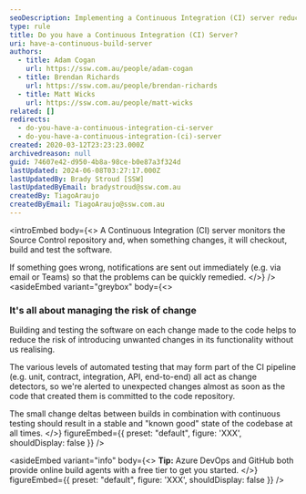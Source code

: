 ```yaml
---
seoDescription: Implementing a Continuous Integration (CI) server reduces the risk of introducing unwanted changes by automatically building and testing software after each code update.
type: rule
title: Do you have a Continuous Integration (CI) Server?
uri: have-a-continuous-build-server
authors:
  - title: Adam Cogan
    url: https://ssw.com.au/people/adam-cogan
  - title: Brendan Richards
    url: https://ssw.com.au/people/brendan-richards
  - title: Matt Wicks
    url: https://ssw.com.au/people/matt-wicks
related: []
redirects:
  - do-you-have-a-continuous-integration-ci-server
  - do-you-have-a-continuous-integration-(ci)-server
created: 2020-03-12T23:23:23.000Z
archivedreason: null
guid: 74607e42-d950-4b8a-98ce-b0e87a3f324d
lastUpdated: 2024-06-08T03:27:17.000Z
lastUpdatedBy: Brady Stroud [SSW]
lastUpdatedByEmail: bradystroud@ssw.com.au
createdBy: TiagoAraujo
createdByEmail: TiagoAraujo@ssw.com.au
---
```


<introEmbed
  body={<>
A Continuous Integration (CI) server monitors the Source Control repository and, when something changes, it will checkout, build and test the software.

If something goes wrong, notifications are sent out immediately (e.g. via email or Teams) so that the problems can be quickly remedied.
  </>}
/>
<asideEmbed
  variant="greybox"
  body={<>
    
### It's all about managing the risk of change

Building and testing the software on each change made to the code helps to reduce the risk of introducing unwanted changes in its functionality without us realising.

The various levels of automated testing that may form part of the CI pipeline (e.g. unit, contract, integration, API, end-to-end) all act as change detectors, so we're alerted to unexpected changes almost as soon as the code that created them is committed to the code repository.

The small change deltas between builds in combination with continuous testing should result in a stable and "known good" state of the codebase at all times.
  </>}
  figureEmbed={{
    preset: "default",
    figure: 'XXX',
    shouldDisplay: false
  }}
/>

<asideEmbed
  variant="info"
  body={<>
    **Tip:** Azure DevOps and GitHub both provide online build agents with a free tier to get you started.
  </>}
  figureEmbed={{
    preset: "default",
    figure: 'XXX',
    shouldDisplay: false
  }}
/>
